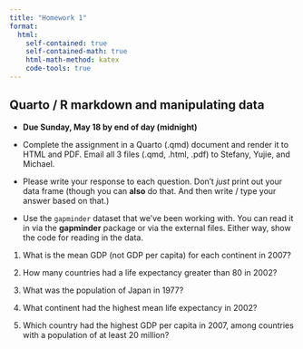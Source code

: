 ```yaml
---
title: "Homework 1"
format:
  html:
    self-contained: true
    self-contained-math: true
    html-math-method: katex
    code-tools: true
---
```


## Quarto / R markdown and manipulating data

* **Due Sunday, May 18 by end of day (midnight)**

* Complete the assignment in a Quarto (.qmd) document and render it to HTML and PDF. Email all 3 files (.qmd, .html, .pdf) to Stefany, Yujie, and Michael.

* Please write your response to each question. Don't *just* print out your data frame (though you can **also** do that. And then write / type your answer based on that.)

* Use the `gapminder` dataset that we've been working with. You can read it in via the **gapminder** package or via the external files. Either way, show the code for reading in the data.

1. What is the mean GDP (not GDP per capita) for each continent in 2007?

2. How many countries had a life expectancy greater than 80 in 2002?

3. What was the population of Japan in 1977?

4. What continent had the highest mean life expectancy in 2002?

5. Which country had the highest GDP per capita in 2007, among countries with a population of at least 20 million?

